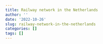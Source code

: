 ```yaml
---
title: Railway network in the Netherlands
author: ''
date: '2022-10-26'
slug: railway-network-in-the-netherlands
categories: []
tags: []
---
```

